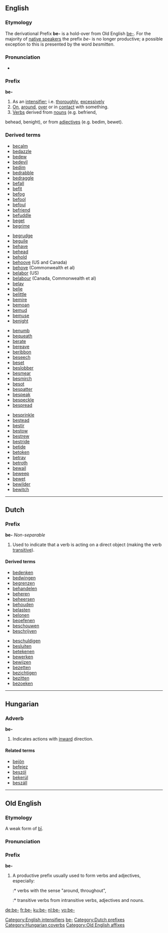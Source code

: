 {{see|Appendix:Variations of "be"}}

==English==

===Etymology===
The derivational Prefix '''be-''' is a hold-over
from Old English [[be-#Old English|be-]]. For the majority of [[native speaker]]s the prefix ''be-'' is no longer productive; a possible exception to this is presented by the word ''besmitten''.

===Pronunciation===
* {{IPA|/bɪ/}}

===Prefix===
'''be-'''

# As an [[intensifier]]; i.e. [[thoroughly]], [[excessively]]
# [[on|On]], [[around]], [[over]] or in [[contact]] with something.
# [[verb|Verbs]] derived from [[nouns]] (e.g. befriend,
behead, benight), or from [[adjectives]] (e.g. bedim, bewet).

===Derived terms===
{{top4}}
* [[becalm]]
* [[bedazzle]]
* [[bedew]]
* [[bedevil]]
* [[bedim]]
* [[bedrabble]]
* [[bedraggle]]
* [[befall]]
* [[befit]]
* [[befog]]
* [[befool]]
* [[befoul]]
* [[befriend]]
* [[befuddle]]
* [[beget]]
* [[begrime]]
{{mid4}}
* [[begrudge]]
* [[beguile]]
* [[behave]]
* [[behead]]
* [[behold]]
* [[behoove]] (US and Canada)
* [[behove]] (Commonwealth et al)
* [[belabor]] (US)
* [[belabour]] (Canada, Commonwealth et al)
* [[belay]]
* [[belie]]
* [[belittle]]
* [[bemire]]
* [[bemoan]]
* [[bemud]]
* [[bemuse]]
* [[benight]]
{{mid4}}
* [[benumb]]
* [[bequeath]]
* [[berate]]
* [[bereave]]
* [[beribbon]]
* [[beseech]]
* [[beset]]
* [[beslobber]]
* [[besmear]]
* [[besmirch]]
* [[besot]]
* [[bespatter]]
* [[bespeak]]
* [[bespeckle]]
* [[bespread]]
{{mid4}}
* [[besprinkle]]
* [[bestead]]
* [[bestir]]
* [[bestow]]
* [[bestrew]]
* [[bestride]]
* [[betide]]
* [[betoken]]
* [[betray]]
* [[betroth]]
* [[bewail]]
* [[beweep]]
* [[bewet]]
* [[bewilder]]
* [[bewitch]]
{{bottom}}

[[Category:English intensifiers]]
[[Category:English prefixes|be-]]

----

==Dutch==

===Prefix===
'''be-'''  ''Non-separable''

# Used to indicate that a verb is acting on a direct object (making the verb [[transitive]]).

====Derived terms====
{{top4}}
* [[bedenken]]
* [[bedwingen]]
* [[begrenzen]]
* [[behandelen]]
* [[beheren]]
* [[beheersen]]
* [[behouden]]
* [[belasten]]
* [[belonen]]
* [[beoefenen]]
* [[beschouwen]]
* [[beschrijven]]
{{mid4}}
* [[beschuldigen]]
* [[besluiten]]
* [[betekenen]]
* [[bewerken]]
* [[bewijzen]]
* [[bezetten]]
* [[bezichtigen]]
* [[bezitten]]
* [[bezoeken]]
{{bottom}}

[[Category:Dutch prefixes]]

----

==Hungarian==

===Adverb===
'''be-'''

# Indicates actions with [[inward]] direction.

====Related terms====
* [[bejön]]
* [[befejez]]
* [[beszól]]
* [[bekerül]]
* [[beszáll]]

[[Category:Hungarian coverbs]]

----

==Old English==

===Etymology===
A weak form of [[bi|bī]].

===Pronunciation===
{{IPA|/be/}}

===Prefix===
'''be-'''

# A productive prefix usually used to form verbs and adjectives, especially:
#:* verbs with the sense "around, throughout",
#:* transitive verbs from intransitive verbs, adjectives and nouns.

[[Category:Old English affixes]]

[[de:be-]]
[[fr:be-]]
[[ku:be-]]
[[nl:be-]]
[[vo:be-]]